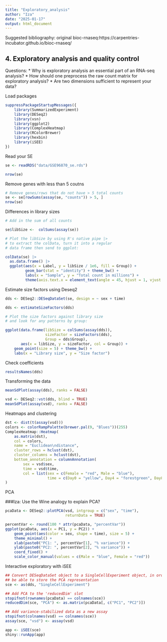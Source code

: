 ```yaml
---
title: "Exploratory_analysis"
author: "Iza"
date: "2025-01-17"
output: html_document
---
```

Suggested bibliography:
original bioc-rnaseq:https://carpentries-incubator.github.io/bioc-rnaseq/

## 4. Exploratory analysis and quality control
Questions:
* Why is exploratory analysis an essential part of an RNA-seq analysis?
* How should one preprocess the raw count matrix for exploratory analysis?
* Are two dimensions sufficient to represent your data?

Load packages
```r
suppressPackageStartupMessages({
    library(SummarizedExperiment)
    library(DESeq2)
    library(vsn)
    library(ggplot2)
    library(ComplexHeatmap)
    library(RColorBrewer)
    library(hexbin)
    library(iSEE)
})
```

Read your SE
```r
se <- readRDS("data/GSE96870_se.rds")

nrow(se)
```

Remove genes with less than 5 coutns
```r
# Remove genes/rows that do not have > 5 total counts 
se <- se[rowSums(assay(se, "counts")) > 5, ]
nrow(se)
```

Differences in library sizes
```r
# Add in the sum of all counts

se$libSize <-  colSums(assay(se))

# Plot the libSize by using R's native pipe |>
# to extract the colData, turn it into a regular
# data frame then send to ggplot:

colData(se) |>
  as.data.frame() |>
  ggplot(aes(x = Label, y = libSize / 1e6, fill = Group)) + 
         geom_bar(stat = "identity") + theme_bw() + 
         labs(x = "Sample", y = "Total count in millions") + 
         theme(axis.text.x = element_text(angle = 45, hjust = 1, vjust = 1))

```

Estimate size factors using Deseq2
```r
dds <- DESeq2::DESeqDataSet(se, design = ~ sex + time)

dds <- estimateSizeFactors(dds)

# Plot the size factors against library size
# and look for any patterns by group:

ggplot(data.frame(libSize = colSums(assay(dds)),
                  sizeFactor = sizeFactors(dds),
                  Group = dds$Group),
       aes(x = libSize, y = sizeFactor, col = Group)) + 
    geom_point(size = 5) + theme_bw() + 
    labs(x = "Library size", y = "Size factor")
```

Check coefficients
```r
resultsNames(dds)
```

Transforming the data
```r
meanSdPlot(assay(dds), ranks = FALSE)
```

```r
vsd <- DESeq2::vst(dds, blind = TRUE)
meanSdPlot(assay(vsd), ranks = FALSE)

```

Heatmaps and clustering
```r
dst <- dist(t(assay(vsd)))
colors <- colorRampPalette(brewer.pal(9, "Blues"))(255)
ComplexHeatmap::Heatmap(
    as.matrix(dst), 
    col = colors,
    name = "Euclidean\ndistance",
    cluster_rows = hclust(dst),
    cluster_columns = hclust(dst),
    bottom_annotation = columnAnnotation(
        sex = vsd$sex,
        time = vsd$time,
        col = list(sex = c(Female = "red", Male = "blue"),
                   time = c(Day0 = "yellow", Day4 = "forestgreen", Day8 = "purple")))
)
```


PCA

###Iza: Use the Wine analogy to explain PCA?

```r
pcaData <- DESeq2::plotPCA(vsd, intgroup = c("sex", "time"),
                           returnData = TRUE)

percentVar <- round(100 * attr(pcaData, "percentVar"))
ggplot(pcaData, aes(x = PC1, y = PC2)) +
    geom_point(aes(color = sex, shape = time), size = 5) +
    theme_minimal() +
    xlab(paste0("PC1: ", percentVar[1], "% variance")) +
    ylab(paste0("PC2: ", percentVar[2], "% variance")) +
    coord_fixed() + 
    scale_color_manual(values = c(Male = "blue", Female = "red"))
```

Interactive exploratory with iSEE
```r
## Convert DESeqDataSet object to a SingleCellExperiment object, in order to 
## be able to store the PCA representation
sce <- as(dds, "SingleCellExperiment")

## Add PCA to the 'reducedDim' slot
stopifnot(rownames(pcaData) == colnames(sce))
reducedDim(sce, "PCA") <- as.matrix(pcaData[, c("PC1", "PC2")])

## Add variance-stabilized data as a new assay
stopifnot(colnames(vsd) == colnames(sce))
assay(sce, "vsd") <- assay(vsd)

app <- iSEE(sce)
shiny::runApp(app)

```



